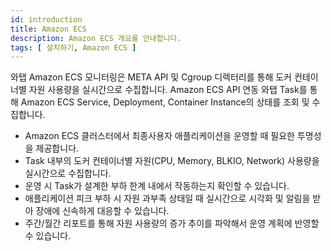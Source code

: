 ```yaml
---
id: introduction
title: Amazon ECS
description: Amazon ECS 개요를 안내합니다.
tags: [ 설치하기, Amazon ECS ]
---
```


와탭 Amazon ECS 모니터링은 META API 및 Cgroup 디렉터리를 통해 도커 컨테이너별 자원 사용량을 실시간으로 수집합니다. Amazon ECS API 연동 와탭 Task를 통해 Amazon ECS Service, Deployment, Container Instance의 상태를 조회 및 수집합니다.

* Amazon ECS 클러스터에서 최종사용자 애플리케이션을 운영할 때 필요한 투명성을 제공합니다. 
* Task 내부의 도커 컨테이너별 자원(CPU, Memory, BLKIO, Network) 사용량을 실시간으로 수집합니다. 
* 운영 시 Task가 설계한 부하 한계 내에서 작동하는지 확인할 수 있습니다. 
* 애플리케이션 피크 부하 시 자원 과부족 상태일 때 실시간으로 시각화 및 알림을 받아 장애에 신속하게 대응할 수 있습니다. 
* 주간/월간 리포트를 통해 자원 사용량의 증가 추이를 파악해서 운영 계획에 반영할 수 있습니다.